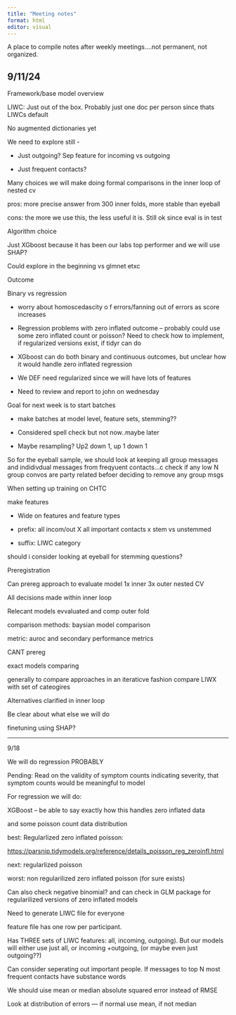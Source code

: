 ```yaml
---
title: "Meeting notes"
format: html
editor: visual
---
```


A place to compile notes after weekly meetings....not permanent, not organized.

## 9/11/24

Framework/base model overview

LIWC: Just out of the box. Probably just one doc per person since thats LIWCs default

No augmented dictionaries yet

We need to explore still -

-   Just outgoing? Sep feature for incoming vs outgoing

-   Just frequent contacts?

Many choices we will make doing formal comparisons in the inner loop of nested cv

pros: more precise answer from 300 inner folds, more stable than eyeball

cons: the more we use this, the less useful it is. Still ok since eval is in test

Algorithm choice

Just XGboost because it has been our labs top performer and we will use SHAP?

Could explore in the beginning vs glmnet etxc

Outcome

Binary vs regression

-   worry about homoscedascity o f errors/fanning out of errors as score increases

-   Regression problems with zero inflated outcome – probably could use some zero inflated count or poisson? Need to check how to implement, if regularized versions exist, if tidyr can do

-   XGboost can do both binary and continuous outcomes, but unclear how it would handle zero inflated regression

-   We DEF need regularized since we will have lots of features

-   Need to review and report to john on wednesday

Goal for next week is to start batches

-   make batches at model level, feature sets, stemming??

-   Considered spell check but not now..maybe later

-   Maybe resampling? Up2 down 1, up 1 down 1

So for the eyeball sample, we should look at keeping all group messages and indidivdual messages from freqyuent contacts...c check if any low N group convos are party related befoer deciding to remove any group msgs

When setting up training on CHTC

make features

-   Wide on features and feature types

-   prefix: all incom/out X all important contacts x stem vs unstemmed

-   suffix: LIWC category

should i consider looking at eyeball for stemming questions?

Preregistration

Can prereg approach to evaluate model 1x inner 3x outer nested CV

All decisions made within inner loop

Relecant models evvaluated and comp outer fold

comparison methods: baysian model comparison

metric: auroc and secondary performance metrics

CANT prereg

exact models comparing

generally to compare approaches in an iteraticve fashion compare LIWX with set of cateogires

Alternatives clarified in inner loop

Be clear about what else we will do

finetuning using SHAP?

------------------------------------------------------------------------

9/18

We will do regression PROBABLY

Pending: Read on the validity of symptom counts indicating severity, that symptom counts would be meaningful to model

For regression we will do:

XGBoost – be able to say exactly how this handles zero inflated data

and some poisson count data distribution

best: Regularlized zero inflated poisson:

<https://parsnip.tidymodels.org/reference/details_poisson_reg_zeroinfl.html>

next: regularlized poisson

worst: non regularilized zero inflated poisson (for sure exists)

Can also check negative binomial? and can check in GLM package for regularilized versions of zero inflated models

Need to generate LIWC file for everyone

feature file has one row per participant.

Has THREE sets of LIWC features: all, incoming, outgoing). But our models will either use just all, or incoming +outgoing, (or maybe even just outgoing??)

Can consider seperating out important people. If messages to top N most frequent contacts have substance words

We should uise mean or median absolute squared error instead of RMSE

Look at distribution of errors — if normal use mean, if not median
